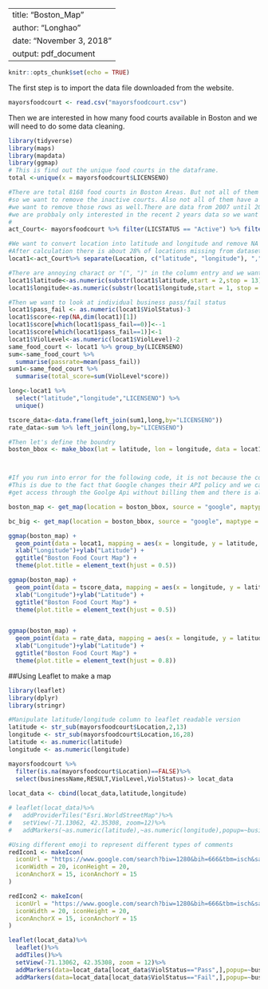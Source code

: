 
---
title: "Boston_Map"
author: "Longhao"
date: "November 3, 2018"
output: pdf_document
---

```r
knitr::opts_chunk$set(echo = TRUE)
```

The first step is to import the data file downloaded from the website.
```r
mayorsfoodcourt <- read.csv("mayorsfoodcourt.csv")
```

Then we are interested in how many food courts available in Boston and we will need to do some
data cleaning.
```r
library(tidyverse)
library(maps)
library(mapdata)
library(ggmap)
# This is find out the unique food courts in the dataframe. 
total <-unique(x = mayorsfoodcourt$LICENSENO)

#There are total 8168 food courts in Boston Areas. But not all of them are active 
#so we want to remove the inactive courts. Also not all of them have a recond on violation status
#we want to remove those rows as well.There are data from 2007 until 2018, 
#we are probbaly only interested in the recent 2 years data so we want to filter the data.
#
act_Court<- mayorsfoodcourt %>% filter(LICSTATUS == "Active") %>% filter(ViolStatus == "Pass"| ViolStatus== "Fail") %>% filter(str_detect(VIOLDTTM, "2017|2018") ) 

#We want to convert location into latitude and longitude and remove NA values since we can not plot them
#After calculation there is about 28% of locations missing from dataset.
locat1<-act_Court%>% separate(Location, c("latitude", "longitude"), ",") %>% filter(!is.na(longitude)) 

#There are annoying charact or "(", ")" in the column entry and we want to remove them
locat1$latitude<-as.numeric(substr(locat1$latitude,start = 2,stop = 13))
locat1$longitude<-as.numeric(substr(locat1$longitude,start = 1, stop = 13))

#Then we want to look at individual business pass/fail status
locat1$pass_fail <- as.numeric(locat1$ViolStatus)-3 
locat1$score<-rep(NA,dim(locat1)[1])
locat1$score[which(locat1$pass_fail==0)]<--1
locat1$score[which(locat1$pass_fail==1)]<-1
locat1$ViolLevel<-as.numeric(locat1$ViolLevel)-2
same_food_court <- locat1 %>% group_by(LICENSENO)
sum<-same_food_court %>% 
  summarise(passrate=mean(pass_fail)) 
sum1<-same_food_court %>% 
  summarise(total_score=sum(ViolLevel*score))

long<-locat1 %>% 
  select("latitude","longitude","LICENSENO") %>% 
  unique()

tscore_data<-data.frame(left_join(sum1,long,by="LICENSENO"))
rate_data<-sum %>% left_join(long,by="LICENSENO")

#Then let's define the boundry
boston_bbox <- make_bbox(lat = latitude, lon = longitude, data = locat1)



#If you run into error for the following code, it is not because the code is wrong.
#This is due to the fact that Google changes their API policy and we can no longer 
#get access through the Goolge Api without billing them and there is also a daily limit.

boston_map <- get_map(location = boston_bbox, source = "google", maptype = "terrain")

bc_big <- get_map(location = boston_bbox, source = "google", maptype = "terrain")

ggmap(boston_map) + 
  geom_point(data = locat1, mapping = aes(x = longitude, y = latitude, color= ViolStatus),size=0.8)+
  xlab("Longitude")+ylab("Latitude") +
  ggtitle("Boston Food Court Map") +
  theme(plot.title = element_text(hjust = 0.5))

ggmap(boston_map) + 
  geom_point(data = tscore_data, mapping = aes(x = longitude, y = latitude, color= total_score),size=0.8)+
  xlab("Longitude")+ylab("Latitude") +
  ggtitle("Boston Food Court Map") +
  theme(plot.title = element_text(hjust = 0.5))


ggmap(boston_map) + 
  geom_point(data = rate_data, mapping = aes(x = longitude, y = latitude, color= passrate),size=0.8)+
  xlab("Longitude")+ylab("Latitude") +
  ggtitle("Boston Food Court Map") +
  theme(plot.title = element_text(hjust = 0.8))
```

##Using Leaflet to make a map
```r
library(leaflet)
library(dplyr)
library(stringr)

#Manipulate latitude/longitude column to leaflet readable version
latitude <- str_sub(mayorsfoodcourt$Location,2,13)
longitude <- str_sub(mayorsfoodcourt$Location,16,28)
latitude <- as.numeric(latitude)
longitude <- as.numeric(longitude)

mayorsfoodcourt %>% 
  filter(is.na(mayorsfoodcourt$Location)==FALSE)%>%
  select(businessName,RESULT,ViolLevel,ViolStatus)-> locat_data 
  
locat_data <- cbind(locat_data,latitude,longitude)

# leaflet(locat_data)%>%
#   addProviderTiles("Esri.WorldStreetMap")%>%
#   setView(-71.13062, 42.35308, zoom=12)%>%
#   addMarkers(~as.numeric(latitude),~as.numeric(longitude),popup=~businessName)

#Using different emoji to represent different types of comments
redIcon1 <- makeIcon(
  iconUrl = "https://www.google.com/search?biw=1280&bih=666&tbm=isch&sa=1&ei=DRzhW8PEB5C25gLm55GgBA&q=emoji&oq=emoji&gs_l=img.3..0i67l4j0j0i67l2j0l2j0i67.5046.6512..6778...1.0..0.81.441.6......1....1..gws-wiz-img.......35i39.9wJHesLtdqU#imgrc=R1xtuzRaYtd9aM:",
  iconWidth = 20, iconHeight = 20,
  iconAnchorX = 15, iconAnchorY = 15
)

redIcon2 <- makeIcon(
  iconUrl = "https://www.google.com/search?biw=1280&bih=666&tbm=isch&sa=1&ei=DRzhW8PEB5C25gLm55GgBA&q=emoji&oq=emoji&gs_l=img.3..0i67l4j0j0i67l2j0l2j0i67.5046.6512..6778...1.0..0.81.441.6......1....1..gws-wiz-img.......35i39.9wJHesLtdqU#imgdii=Y34JhcOrO86TnM:&imgrc=RU0xqJgiK7_GeM:",
  iconWidth = 20, iconHeight = 20,
  iconAnchorX = 15, iconAnchorY = 15
)

leaflet(locat_data)%>%
  leaflet()%>%
  addTiles()%>%
  setView(-71.13062, 42.35308, zoom = 12)%>%
  addMarkers(data=locat_data[locat_data$ViolStatus=="Pass",],popup=~businessName,icon = redIcon1)%>%
  addMarkers(data=locat_data[locat_data$ViolStatus=="Fail",],popup=~businessName,icon = redIcon2)

```




